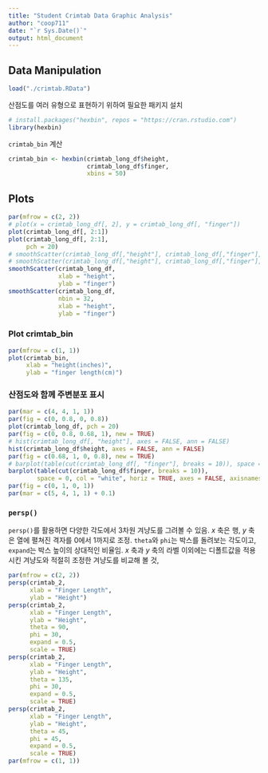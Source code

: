 ```yaml
---
title: "Student Crimtab Data Graphic Analysis"
author: "coop711"
date: "`r Sys.Date()`"
output: html_document
---
```


## Data Manipulation

```r
load("./crimtab.RData")
```

산점도를  여러 유형으로 표현하기 위하여 필요한 패키지 설치

```r
# install.packages("hexbin", repos = "https://cran.rstudio.com")
library(hexbin)
```

`crimtab_bin` 계산

```r
crimtab_bin <- hexbin(crimtab_long_df$height, 
                      crimtab_long_df$finger, 
                      xbins = 50)
```

## Plots

```r
par(mfrow = c(2, 2))
# plot(x = crimtab_long_df[, 2], y = crimtab_long_df[, "finger"])
plot(crimtab_long_df[, 2:1])
plot(crimtab_long_df[, 2:1], 
     pch = 20)
# smoothScatter(crimtab_long_df[,"height"], crimtab_long_df[,"finger"], xlab = "height", ylab = "finger")
# smoothScatter(crimtab_long_df[,"height"], crimtab_long_df[,"finger"], nbin = 32, xlab = "height", ylab = "finger")
smoothScatter(crimtab_long_df, 
              xlab = "height", 
              ylab = "finger")
smoothScatter(crimtab_long_df, 
              nbin = 32, 
              xlab = "height", 
              ylab = "finger")
```

<P style = "page-break-before:always">

### Plot crimtab_bin

```r
par(mfrow = c(1, 1))
plot(crimtab_bin, 
     xlab = "height(inches)", 
     ylab = "finger length(cm)")
```

<P style = "page-break-before:always">

### 산점도와 함께 주변분포 표시

```r
par(mar = c(4, 4, 1, 1))
par(fig = c(0, 0.8, 0, 0.8))
plot(crimtab_long_df, pch = 20)
par(fig = c(0, 0.8, 0.68, 1), new = TRUE)
# hist(crimtab_long_df[, "height"], axes = FALSE, ann = FALSE)
hist(crimtab_long_df$height, axes = FALSE, ann = FALSE)
par(fig = c(0.68, 1, 0, 0.8), new = TRUE)
# barplot(table(cut(crimtab_long_df[, "finger"], breaks = 10)), space = 0, col = "white", horiz = TRUE, axes = FALSE, axisnames = FALSE)
barplot(table(cut(crimtab_long_df$finger, breaks = 10)), 
        space = 0, col = "white", horiz = TRUE, axes = FALSE, axisnames = FALSE)
par(fig = c(0, 1, 0, 1))
par(mar = c(5, 4, 1, 1) + 0.1)
```

<P style = "page-break-before:always">

### `persp()`

`persp()`를 활용하면 다양한 각도에서 3차원 겨냥도를 그려볼 수 있음. $x$ 축은 행, $y$ 축은 열에 펼쳐진 격자를 0에서 1까지로 조정. `theta`와 `phi`는 박스를 돌려보는 각도이고, `expand`는 박스 높이의 상대적인 비율임. $x$ 축과 $y$ 축의 라벨 이외에는 디폴트값을 적용시킨 겨냥도와 적절히 조정한 겨냥도를 비교해 볼 것,

```r
par(mfrow = c(2, 2))
persp(crimtab_2, 
      xlab = "Finger Length", 
      ylab = "Height")
persp(crimtab_2, 
      xlab = "Finger Length", 
      ylab = "Height", 
      theta = 90, 
      phi = 30, 
      expand = 0.5, 
      scale = TRUE)
persp(crimtab_2, 
      xlab = "Finger Length", 
      ylab = "Height", 
      theta = 135, 
      phi = 30, 
      expand = 0.5, 
      scale = TRUE)
persp(crimtab_2, 
      xlab = "Finger Length", 
      ylab = "Height", 
      theta = 45, 
      phi = 45, 
      expand = 0.5, 
      scale = TRUE)
par(mfrow = c(1, 1))
```


